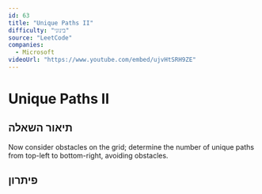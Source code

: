 ```yaml
---
id: 63
title: "Unique Paths II"
difficulty: "בינוני"
source: "LeetCode"
companies:
  - Microsoft
videoUrl: "https://www.youtube.com/embed/ujvHtSRH9ZE"
---
```


# Unique Paths II

## תיאור השאלה

Now consider obstacles on the grid; determine the number of unique paths from top-left to bottom-right, avoiding obstacles.

## פיתרון


